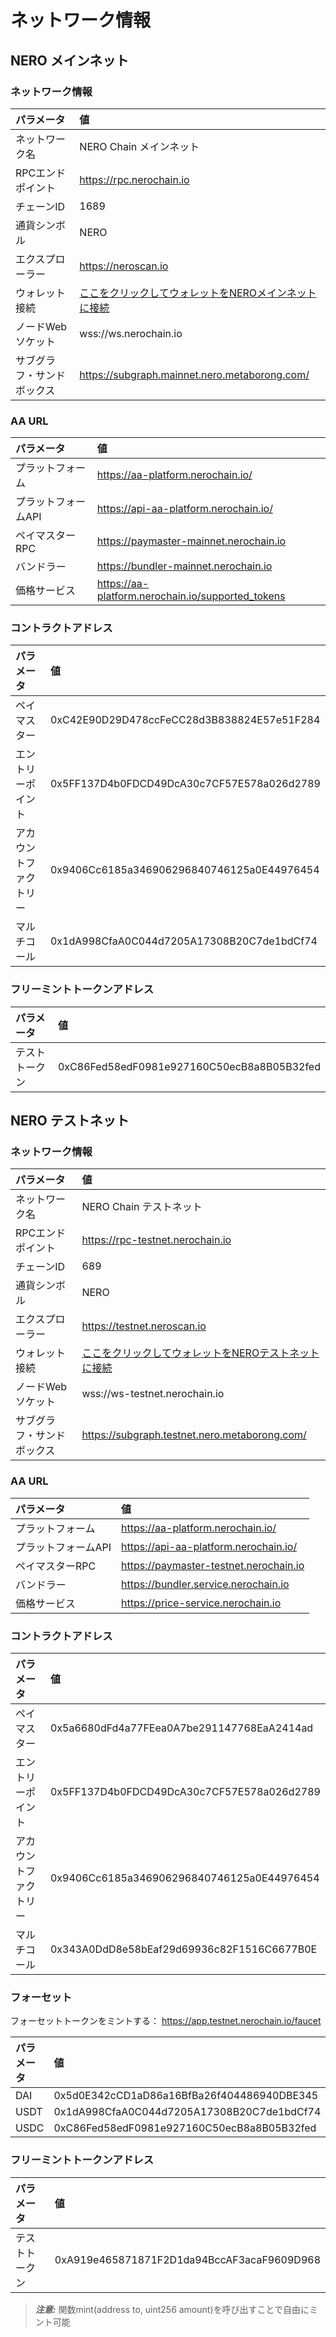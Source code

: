 
# ネットワーク情報

## NERO メインネット

### ネットワーク情報

| パラメータ     | 値                                                                                   |
| :-------------- | :-------------------------------------------------------------------------------------- |
| ネットワーク名    | NERO Chain メインネット                                                                      |
| RPCエンドポイント    | https://rpc.nerochain.io                                                                |
| チェーンID        | 1689                                                                                    |
| 通貨シンボル | NERO                                                                                    |
| エクスプローラー        | https://neroscan.io                                                                     |
| ウォレット接続  | [ここをクリックしてウォレットをNEROメインネットに接続](https://chainlist.org/?search=Nero) |
| ノードWebソケット | wss://ws.nerochain.io                                                                   |
| サブグラフ・サンドボックス| https://subgraph.mainnet.nero.metaborong.com/                                          |

### AA URL

| パラメータ     | 値                                             |
| :------------ | :------------------------------------------------ |
| プラットフォーム      | https://aa-platform.nerochain.io/                 |
| プラットフォームAPI  | https://api-aa-platform.nerochain.io/             |
| ペイマスターRPC | https://paymaster-mainnet.nerochain.io            |
| バンドラー       | https://bundler-mainnet.nerochain.io              |
| 価格サービス  | https://aa-platform.nerochain.io/supported_tokens |

### コントラクトアドレス

| パラメータ      | 値                                      |
| :------------- | :----------------------------------------- |
| ペイマスター      | 0xC42E90D29D478ccFeCC28d3B838824E57e51F284 |
| エントリーポイント     | 0x5FF137D4b0FDCD49DcA30c7CF57E578a026d2789 |
| アカウントファクトリー | 0x9406Cc6185a346906296840746125a0E44976454 |
| マルチコール      | 0x1dA998CfaA0C044d7205A17308B20C7de1bdCf74 |

### フリーミントトークンアドレス

| パラメータ | 値                                      |
| :-------- | :----------------------------------------- |
| テストトークン | 0xC86Fed58edF0981e927160C50ecB8a8B05B32fed |



## NERO テストネット

### ネットワーク情報

| パラメータ       | 値                                                                                                 |
| :-------------- | :---------------------------------------------------------------------------------------------------- |
| ネットワーク名    | NERO Chain テストネット                                                                                    |
| RPCエンドポイント    | https://rpc-testnet.nerochain.io                                                                      |
| チェーンID        | 689                                                                                                   |
| 通貨シンボル | NERO                                                                                                  |
| エクスプローラー        | https://testnet.neroscan.io                                                                           |
| ウォレット接続  | [ここをクリックしてウォレットをNEROテストネットに接続](https://chainlist.org/?search=Nero&testnets=true) |
| ノードWebソケット | wss://ws-testnet.nerochain.io                                                                   |
| サブグラフ・サンドボックス | https://subgraph.testnet.nero.metaborong.com/                                          |

### AA URL

| パラメータ     | 値                                  |
| :------------ | :------------------------------------- |
| プラットフォーム      | https://aa-platform.nerochain.io/      |
| プラットフォームAPI  | https://api-aa-platform.nerochain.io/  |
| ペイマスターRPC | https://paymaster-testnet.nerochain.io |
| バンドラー       | https://bundler.service.nerochain.io   |
| 価格サービス  | https://price-service.nerochain.io     |

### コントラクトアドレス

| パラメータ      | 値                                      |
| :------------- | :----------------------------------------- |
| ペイマスター      | 0x5a6680dFd4a77FEea0A7be291147768EaA2414ad |
| エントリーポイント     | 0x5FF137D4b0FDCD49DcA30c7CF57E578a026d2789 |
| アカウントファクトリー | 0x9406Cc6185a346906296840746125a0E44976454 |
| マルチコール      | 0x343A0DdD8e58bEaf29d69936c82F1516C6677B0E |

### フォーセット

フォーセットトークンをミントする： https://app.testnet.nerochain.io/faucet

| パラメータ | 値                                      |
| :-------- | :----------------------------------------- |
| DAI       | 0x5d0E342cCD1aD86a16BfBa26f404486940DBE345 |
| USDT      | 0x1dA998CfaA0C044d7205A17308B20C7de1bdCf74 |
| USDC      | 0xC86Fed58edF0981e927160C50ecB8a8B05B32fed |

### フリーミントトークンアドレス

| パラメータ | 値                                      |
| :-------- | :----------------------------------------- |
| テストトークン | 0xA919e465871871F2D1da94BccAF3acaF9609D968 |

> **_注意:_**  関数mint(address to, uint256 amount)を呼び出すことで自由にミント可能

<PageFeedback path="/ja/developer-tools/accessEntryPoint" />
